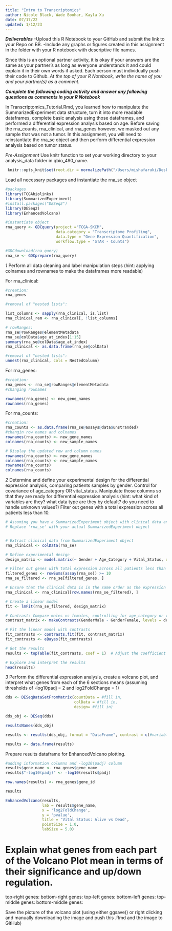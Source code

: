 ```yaml
---
title: "Intro to Transcriptomics"
author: Nicole Black, Wade Boohar, Kayla Xu
date: 07/17/22
updated: 1/12/23
---
```


***Deliverables***
-Upload this R Notebook to your GitHub and submit the link to your Repo on BB.
-Include any graphs or figures created in this assignment in the folder with your R notebook with descriptive file names.

Since this is an optional partner activity, it is okay if your answers are the same as your partner’s as long as everyone understands it and could explain it in their own words if asked. Each person must individually push their code to Github. *At the top of your R Notebook, write the name of you and your partner(s) as a comment.*

***Complete the following coding activity and answer any following questions as comments in your R Notebook***

In Transcriptomics_Tutorial.Rmd, you learned how to manipulate the SummarizedExperiment data structure, turn it into more readable dataframes, complete basic analysis using those dataframes, and performed a differential expression analysis based on age. Before saving the rna_counts, rna_clinical, and rna_genes however, we masked out any sample that was not a tumor. In this assignment, you will need to reinstantiate the rna_se object and then perform differential expression analysis based on tumor status.

*Pre-Assignment*
Use knitr function to set your working directory to your analysis_data folder in qbio_490_name.
```r
 knitr::opts_knit$set(root.dir = normalizePath("/Users/mishafaruki/Desktop/QBIO490/qbio_490_mishafaruki/inanalysis_data"))
```

Load all necessary packages and instantiate the rna_se object
```r
#packages
library(TCGAbiolinks)
library(SummarizedExperiment)
#install.packages("DESeq2") 
library(DESeq2)
library(EnhancedVolcano)
```

```r
#instantiate object
rna_query <- GDCquery(project ="TCGA-SKCM",
                      data.category = "Transcriptome Profiling",
                      data.type = "Gene Expression Quantification",
                      workflow.type = "STAR - Counts")

#GDCdownload(rna_query)
rna_se <- GDCprepare(rna_query)
```


*1*
Perform all data cleaning and label manipulation steps (hint: applying colnames and rownames to make the dataframes more readable)

For rna_clinical:
```r
#creation:
rna_genes

#removal of "nested lists":

list_columns <- sapply(rna_clinical, is.list)
rna_clinical_rem <- rna_clinical[, !list_columns]

# rowRanges:
rna_se@rowRanges@elementMetadata
rna_se@colData$age_at_index[1:15]
summary(rna_se@colData$age_at_index)
rna_clinical <- as.data.frame(rna_se@colData)

#removal of "nested lists":
unnest(rna_clinical, cols = NestedColumn)


```

For rna_genes:
```r
#creation:
rna_genes <- rna_se@rowRanges@elementMetadata
#changing rownames

rownames(rna_genes) <- new_gene_names
rownames(rna_genes)
```

For rna_counts:
```r
#creation:
rna_counts <- as.data.frame(rna_se@assays@data$unstranded)
#changin row names and colnames
rownames(rna_counts) <- new_gene_names
colnames(rna_counts) <- new_sample_names

# Display the updated row and column names
rownames(rna_counts) <- new_gene_names
colnames(rna_counts) <- new_sample_names
rownames(rna_counts)
colnames(rna_counts)
```


*2*
Determine and define your experimental design for the differential expression analysis, comparing patients samples by gender. Control for covariance of age_category OR vital_status. Manipulate those columns so that they are ready for differential expression analysis (hint: what kind of variables are they? what data type are they by default? do you need to handle unknown values?) Filter out genes with a total expression across all patients less than 10.
```r

# Assuming you have a SummarizedExperiment object with clinical data and gene counts
# Replace 'rna_se' with your actual SummarizedExperiment object


# Extract clinical data from SummarizedExperiment object
rna_clinical <- colData(rna_se)

# Define experimental design
design_matrix <- model.matrix(~ Gender + Age_Category + Vital_Status, data = rna_clinical)

# Filter out genes with total expression across all patients less than 10
filtered_genes <- rowSums(assay(rna_se)) >= 10
rna_se_filtered <- rna_se[filtered_genes, ]

# Ensure that the clinical data is in the same order as the expression data
rna_clinical <- rna_clinical[row.names(rna_se_filtered), ]

# Create a linear model
fit <- lmFit(rna_se_filtered, design_matrix)

# Contrast: Compare males vs females, controlling for age_category or vital_status
contrast_matrix <- makeContrasts(GenderMale - GenderFemale, levels = design_matrix)

# Fit the linear model with contrasts
fit_contrasts <- contrasts.fit(fit, contrast_matrix)
fit_contrasts <- eBayes(fit_contrasts)

# Get the results
results <- topTable(fit_contrasts, coef = 1)  # Adjust the coefficient index if needed

# Explore and interpret the results
head(results)

```


*3*
Perform the differential expression analysis, create a volcano plot, and interpret what genes from each of the 6 sections means (assuming thresholds of -log10padj = 2 and log2FoldChange = 1)
```r
dds <- DESeqDataSetFromMatrix(countData = #fill in,
                              colData = #fill in,
                              design= #fill in)

dds_obj <- DESeq(dds)

resultsNames(dds_obj)

results <- results(dds_obj, format = "DataFrame", contrast = c(#variable name, #numerator , #denominator))

results <- data.frame(results)
```

Prepare results dataframe for EnhancedVolcano plotting. 
```r
#adding information columns and -log10(padj) column
results$gene_name <- rna_genes$gene_name
results$"-log10(padj)" <- -log10(results$padj) 

row.names(results) <- rna_genes$gene_id

results
```


```r
EnhancedVolcano(results,
                lab = results$gene_name,
                x = 'log2FoldChange',
                y = 'pvalue',
                title = 'Vital Status: Alive vs Dead',
                pointSize = 1.0,
                labSize = 5.0)
```


# Explain what genes from each part of the Volcano Plot mean in terms of their significance and up/down regulation. 
top-right genes: 
bottom-right genes: 
top-left genes: 
bottom-left genes: 
top-middle genes: 
bottom-middle genes: 

Save the picture of the volcano plot (using either ggsave() or right clicking and manually downloading the image and push this .Rmd and the image to GitHub)

